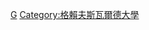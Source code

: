 {{Commonscat|University of Greifswald faculty}}

[[Category:德國大學教師|G]]
[[Category:格賴夫斯瓦爾德大學|Category:格賴夫斯瓦爾德大學]]